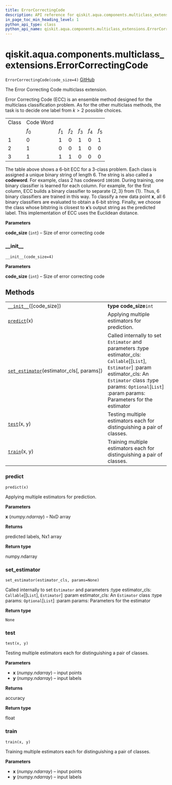 ```yaml
---
title: ErrorCorrectingCode
description: API reference for qiskit.aqua.components.multiclass_extensions.ErrorCorrectingCode
in_page_toc_min_heading_level: 1
python_api_type: class
python_api_name: qiskit.aqua.components.multiclass_extensions.ErrorCorrectingCode
---
```


<span id="qiskit-aqua-components-multiclass-extensions-errorcorrectingcode" />

# qiskit.aqua.components.multiclass\_extensions.ErrorCorrectingCode

<span id="qiskit.aqua.components.multiclass_extensions.ErrorCorrectingCode" />

`ErrorCorrectingCode(code_size=4)` [GitHub](https://github.com/qiskit-community/qiskit-aqua/tree/stable/0.8/qiskit/aqua/components/multiclass_extensions/error_correcting_code.py "view source code")

The Error Correcting Code multiclass extension.

Error Correcting Code (ECC) is an ensemble method designed for the multiclass classification problem. As for the other multiclass methods, the task is to decide one label from $k > 2$ possible choices.

|       |           |       |       |       |       |       |
| ----- | --------- | ----- | ----- | ----- | ----- | ----- |
| Class | Code Word |       |       |       |       |       |
|       | $f_0$     | $f_1$ | $f_2$ | $f_3$ | $f_4$ | $f_5$ |
| 1     | 0         | 1     | 0     | 1     | 0     | 1     |
| 2     | 1         | 0     | 0     | 1     | 0     | 0     |
| 3     | 1         | 1     | 1     | 0     | 0     | 0     |

The table above shows a 6-bit ECC for a 3-class problem. Each class is assigned a unique binary string of length 6. The string is also called a **codeword**. For example, class 2 has codeword `100100`. During training, one binary classifier is learned for each column. For example, for the first column, ECC builds a binary classifier to separate $\{2, 3\}$ from $\{1\}$. Thus, 6 binary classifiers are trained in this way. To classify a new data point $\mathbf{x}$, all 6 binary classifiers are evaluated to obtain a 6-bit string. Finally, we choose the class whose bitstring is closest to $\mathbf{x}$’s output string as the predicted label. This implementation of ECC uses the Euclidean distance.

**Parameters**

**code\_size** (`int`) – Size of error correcting code

### \_\_init\_\_

<span id="qiskit.aqua.components.multiclass_extensions.ErrorCorrectingCode.__init__" />

`__init__(code_size=4)`

**Parameters**

**code\_size** (`int`) – Size of error correcting code

## Methods

|                                                                                                                                                                                                                |                                                                                                                                                                                                                                         |
| -------------------------------------------------------------------------------------------------------------------------------------------------------------------------------------------------------------- | --------------------------------------------------------------------------------------------------------------------------------------------------------------------------------------------------------------------------------------- |
| [`__init__`](#qiskit.aqua.components.multiclass_extensions.ErrorCorrectingCode.__init__ "qiskit.aqua.components.multiclass_extensions.ErrorCorrectingCode.__init__")(\[code\_size])                            | **type code\_size**`int`                                                                                                                                                                                                                |
| [`predict`](#qiskit.aqua.components.multiclass_extensions.ErrorCorrectingCode.predict "qiskit.aqua.components.multiclass_extensions.ErrorCorrectingCode.predict")(x)                                           | Applying multiple estimators for prediction.                                                                                                                                                                                            |
| [`set_estimator`](#qiskit.aqua.components.multiclass_extensions.ErrorCorrectingCode.set_estimator "qiskit.aqua.components.multiclass_extensions.ErrorCorrectingCode.set_estimator")(estimator\_cls\[, params]) | Called internally to set `Estimator` and parameters :type estimator\_cls: `Callable`\[\[`List`], `Estimator`] :param estimator\_cls: An `Estimator` class :type params: `Optional`\[`List`] :param params: Parameters for the estimator |
| [`test`](#qiskit.aqua.components.multiclass_extensions.ErrorCorrectingCode.test "qiskit.aqua.components.multiclass_extensions.ErrorCorrectingCode.test")(x, y)                                                 | Testing multiple estimators each for distinguishing a pair of classes.                                                                                                                                                                  |
| [`train`](#qiskit.aqua.components.multiclass_extensions.ErrorCorrectingCode.train "qiskit.aqua.components.multiclass_extensions.ErrorCorrectingCode.train")(x, y)                                              | Training multiple estimators each for distinguishing a pair of classes.                                                                                                                                                                 |

### predict

<span id="qiskit.aqua.components.multiclass_extensions.ErrorCorrectingCode.predict" />

`predict(x)`

Applying multiple estimators for prediction.

**Parameters**

**x** (*numpy.ndarray*) – NxD array

**Returns**

predicted labels, Nx1 array

**Return type**

numpy.ndarray

### set\_estimator

<span id="qiskit.aqua.components.multiclass_extensions.ErrorCorrectingCode.set_estimator" />

`set_estimator(estimator_cls, params=None)`

Called internally to set `Estimator` and parameters :type estimator\_cls: `Callable`\[\[`List`], `Estimator`] :param estimator\_cls: An `Estimator` class :type params: `Optional`\[`List`] :param params: Parameters for the estimator

**Return type**

`None`

### test

<span id="qiskit.aqua.components.multiclass_extensions.ErrorCorrectingCode.test" />

`test(x, y)`

Testing multiple estimators each for distinguishing a pair of classes.

**Parameters**

*   **x** (*numpy.ndarray*) – input points
*   **y** (*numpy.ndarray*) – input labels

**Returns**

accuracy

**Return type**

float

### train

<span id="qiskit.aqua.components.multiclass_extensions.ErrorCorrectingCode.train" />

`train(x, y)`

Training multiple estimators each for distinguishing a pair of classes.

**Parameters**

*   **x** (*numpy.ndarray*) – input points
*   **y** (*numpy.ndarray*) – input labels

